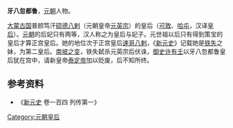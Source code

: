 '''牙八忽都鲁'''，[[元朝|元朝]]人物。

[[大蒙古国|大蒙古国]]普颜笃汗[[硕德八剌|硕德八剌]]（元朝皇帝[[元英宗|元英宗]]）的皇后（[[可敦|可敦]]、[[哈屯|哈屯]]，汉译[[皇后|皇后]]）。[[元朝|元朝]]的后妃只有两等，汉人称之为皇后与妃子。元世祖以后只有得到策宝的皇后才算正宫皇后。她的地位次于正宫皇后[[速哥八剌|速哥八剌]]，《[[新元史|新元史]]》记载她是[[铁失|铁失]]之妹，为第二皇后。[[南坡之变|南坡之变]]，铁失弑杀元英宗后伏诛，[[御史|御史]][[许有壬|许有壬]]以牙八忽都鲁皇后犹在宫中，请新皇帝[[泰定帝|泰定帝]]加以贬废，后不知所终。

== 参考资料 ==

*《[[新元史|新元史]] 卷一百四 列传第一》

{{元朝皇后}}
{{蒙古族人物小作品}}

[[Category:元朝皇后|Category:元朝皇后]]
